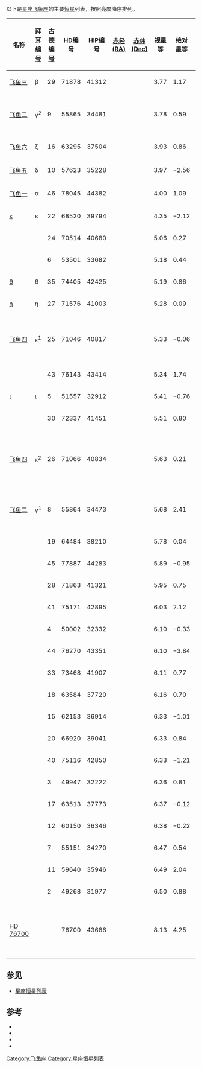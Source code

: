 以下是[[星座|星座]][[飞鱼座|飞鱼座]]的主要[[恒星|恒星]]列表，按照亮度降序排列。

{| class="wikitable sortable"
|-
! width="85" | 名称
! [[拜耳命名法|拜耳编号]]
! [[古德命名法|古德编号]]
! [[HD星表|HD编号]]
! [[依巴谷星表|HIP编号]]
! [[赤经|赤经(RA)]]
! [[赤纬|赤纬(Dec)]]
! [[视星等|视星等]]
! [[绝对星等|绝对星等]]
! [[恒星距离|距离]] ([[光年|光年]])
! [[光谱型|光谱型]]
! 英文名、其他名称及注释
|-
| [[飞鱼三|飞鱼三]] || β || 29 || 71878 || 41312 || {{RA|08|25|44.25}} || {{DEC|−66|08|11.5}} || 3.77 || 1.17 || 108 || K2IIIvar ||
|-
| [[飞鱼二|飞鱼二]] || γ<sup>2</sup> || 9 || 55865 || 34481 || {{RA|07|08|44.82}} || {{DEC|−70|29|57.1}} || 3.78 || 0.59 || 142 || G8IIIvar || style="text-align:left;" | 与飞鱼座γ<sup>1</sup>构成[[雙星_(天文)|双星]] 
|-
| [[飞鱼六|飞鱼六]] || ζ || 16 || 63295 || 37504 || {{RA|07|41|49.20}} || {{DEC|−72|36|22.1}} || 3.93 || 0.86 || 134 || K0III ||
|-
| [[飞鱼五|飞鱼五]] || δ || 10 || 57623 || 35228 || {{RA|07|16|49.83}} || {{DEC|−67|57|25.8}} || 3.97 || −2.56 || 660 || F6II ||
|-
| [[飞鱼一|飞鱼一]] || α || 46 || 78045 || 44382 || {{RA|09|02|26.80}} || {{DEC|−66|23|45.0}} || 4.00 || 1.09 || 124 || Am ||
|-
| [[飞鱼座ε|ε]] || ε || 22 || 68520 || 39794 || {{RA|08|07|55.84}} || {{DEC|−68|37|01.7}} || 4.35 || −2.12 || 642 || B6IV ||
|-
| ||  ||24  || 70514 || 40680 || {{RA|08|18|18.78}} || {{DEC|−65|36|47.7}} || 5.06 || 0.27 || 296 || K1III ||
|-
| ||  || 6 || 53501 || 33682 || {{RA|06|59|50.58}} || {{DEC|−67|55|01.2}} || 5.18 || 0.44 || 290 || K3III ||
|-
| [[飞鱼座θ|θ]] || θ || 35 || 74405 || 42425 || {{RA|08|39|05.13}} || {{DEC|−70|23|11.9}} || 5.19 || 0.86 || 239 || A0V ||
|-
| [[飞鱼座η|η]] || η || 27 || 71576 || 41003 || {{RA|08|22|04.52}} || {{DEC|−73|24|00.2}} || 5.28 || 0.09 || 356 || A0/A1IV/V ||
|-
| [[飞鱼四|飞鱼四]] || κ<sup>1</sup> || 25 || 71046 || 40817 || {{RA|08|19|49.00}} || {{DEC|−71|30|54.0}} || 5.33 || −0.06 || 390 || B9III/IV || style="text-align:left;" | κ Vol[[恒星系统|三星系统]]中的一部分
|-
| ||  || 43 || 76143 || 43414 || {{RA|08|50|34.68}} || {{DEC|−66|47|35.6}} || 5.34 || 1.74 || 171 || F5IV ||
|-
| [[飞鱼座ι|ι]] || ι || 5 || 51557 || 32912 || {{RA|06|51|26.98}} || {{DEC|−70|57|48.5}} || 5.41 || −0.76 || 558 || B7IV ||
|-
| ||  || 30 || 72337 || 41451 || {{RA|08|27|16.79}} || {{DEC|−70|05|36.9}} || 5.51 || 0.80 || 285 || A0V ||
|-
| [[飞鱼四|飞鱼四]] || κ<sup>2</sup> || 26 || 71066 || 40834 || {{RA|08|20|00.56}} || {{DEC|−71|30|19.7}} || 5.63 || 0.21 || 395 || A0p || style="text-align:left;" | 飞鱼座κ[[恒星系统|三星系统]]中的一部分
|-
| [[飞鱼二|飞鱼二]] || γ<sup>1</sup> || 8 || 55864 || 34473 || {{RA|07|08|42.34}} || {{DEC|−70|29|50.4}} || 5.68 || 2.41 || 147 || F2 || style="text-align:left;" | 与飞鱼座γ<sup>2</sup>构成[[雙星_(天文)|双星]] 
|-
| ||  || 19 || 64484 || 38210 || {{RA|07|49|41.00}} || {{DEC|−66|11|45.5}} || 5.78 || 0.04 || 458 || B9V ||
|-
| ||  || 45 || 77887 || 44283 || {{RA|09|01|08.49}} || {{DEC|−68|41|02.1}} || 5.89 || −0.95 || 762 || M1III ||
|-
| ||  || 28 || 71863 || 41321 || {{RA|08|25|51.62}} || {{DEC|−64|36|02.4}} || 5.95 || 0.75 || 358 || G8/K0III ||
|-
| ||  || 41 || 75171 || 42895 || {{RA|08|44|30.05}} || {{DEC|−65|49|32.5}} || 6.03 || 2.12 || 198 || A9V ||
|-
| ||  || 4 || 50002 || 32332 || {{RA|06|44|55.67}} || {{DEC|−70|26|01.6}} || 6.10 || −0.33 || 629 || K3III ||
|-
| ||  || 44 || 76270 || 43351 || {{RA|08|49|50.14}} || {{DEC|−72|33|04.5}} || 6.10 || −3.84 || 3165 || A3m... ||
|-
| ||  || 33 || 73468 || 41907 || {{RA|08|32|41.88}} || {{DEC|−73|21|25.1}} || 6.11 || 0.77 || 381 || G8III ||
|-
| ||  || 18 || 63584 || 37720 || {{RA|07|44|13.10}} || {{DEC|−69|49|17.8}} || 6.16 || 0.70 || 403 || A0IV/V ||
|-
| ||  || 15 || 62153 || 36914 || {{RA|07|35|21.66}} || {{DEC|−74|16|30.0}} || 6.33 || −1.01 || 959 || B9 ||
|-
| ||  || 20 || 66920 || 39041 || {{RA|07|59|15.78}} || {{DEC|−73|14|38.8}} || 6.33 || 0.84 || 409 || A3III ||
|-
| ||  || 40 || 75116 || 42850 || {{RA|08|43|54.33}} || {{DEC|−68|12|41.9}} || 6.33 || −1.21 || 1052 || K3III: ||
|-
| ||  || 3 || 49947 || 32222 || {{RA|06|43|36.73}} || {{DEC|−73|07|04.7}} || 6.36 || 0.81 || 420 || G8III ||
|-
| ||  || 17 || 63513 || 37773 || {{RA|07|44|43.88}} || {{DEC|−66|04|19.4}} || 6.37 || −0.12 || 648 || G6/G8III ||
|-
| ||  || 12 || 60150 || 36346 || {{RA|07|28|51.40}} || {{DEC|−64|30|35.2}} || 6.38 || −0.22 || 681 || K5III ||
|-
| ||  || 7 || 55151 || 34270 || {{RA|07|06|14.30}} || {{DEC|−68|50|15.3}} || 6.47 || 0.54 || 501 || K0III ||
|-
| ||  || 11 || 59640 || 35946 || {{RA|07|24|37.11}} || {{DEC|−71|28|14.7}} || 6.49 || 2.04 || 253 || A3V ||
|-
| ||  || 2 || 49268 || 31977 || {{RA|06|40|57.56}} || {{DEC|−71|46|30.3}} || 6.50 || 0.88 || 433 || K1IIICN... ||
|-
| [[HD_76700|HD 76700]] ||  ||  || 76700 || 43686 || {{RA|08|53|55.52}} || {{DEC|−66|48|03.6}} || 8.13 || 4.25 || 195 || G6V || style="text-align:left;" | 有一颗[[太陽系外行星|行星]] ([[HD_76700_b|HD 76700 b]])
|}

==参见==
*[[星座恒星列表|星座恒星列表]]

==参考==
* {{cite web
  | last = ESA
  | authorlink = European Space Agency
  | title = The Hipparcos and Tycho Catalogues
  | date = 1997年
  | url = http://cdsweb.u-strasbg.fr/viz-bin/Cat?I/239
  | accessdate = 2006-12-26
  | deadurl = yes
  | archiveurl = https://web.archive.org/web/20061207064205/http://cdsweb.u-strasbg.fr/viz-bin/Cat?I%2F239
  | archivedate = 2006-12-07
  }}
* {{cite web
  | last = Kostjuk
  | first = N. D.
  | title = HD-DM-GC-HR-HIP-Bayer-Flamsteed Cross Index
  | date = 2002年
  | url = http://cdsweb.u-strasbg.fr/viz-bin/Cat?IV/27
  | accessdate = 2006-12-26
  | deadurl = yes
  | archiveurl = https://web.archive.org/web/20061124230929/http://cdsweb.u-strasbg.fr/viz-bin/Cat?IV%2F27
  | archivedate = 2006-11-24
  }}
* {{cite web
  | last = Roman
  | first = N. G.
  | title = Identification of a Constellation from a Position
  | date = 1987年
  | url = http://cdsweb.u-strasbg.fr/viz-bin/Cat?VI/42
  | accessdate = 2006-12-26
  | deadurl = yes
  | archiveurl = https://web.archive.org/web/20061124141224/http://cdsweb.u-strasbg.fr/viz-bin/Cat?VI%2F42
  | archivedate = 2006-11-24
  }}
*{{cite web
  | last = Gould
  | first = B. A.
  | title = Uranometria Argentina
  | publisher = Reprinted and updated by Pilcher, F
  | url = http://www.uranometriaargentina.com/
  | accessdate = 2010-07-16
  | deadurl = yes
  | archiveurl = https://web.archive.org/web/20120227032716/http://www.uranometriaargentina.com/
  | archivedate = 2012-02-27
  }}

[[Category:飞鱼座|Category:飞鱼座]]
[[Category:星座恒星列表|Category:星座恒星列表]]